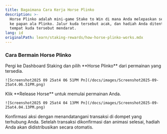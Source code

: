 ```yaml
---
title: Bagaimana Cara Kerja Horse Plinko
description: >-
  Horse Plinko adalah mini-game Stake to Win di mana Anda melepaskan seekor kuda
  ke papan ala Plinko. Jalur kuda tersebut acak, dan hadiah Anda ditentukan oleh
  tempat kuda tersebut mendarat.
lang: id
originalPath: learn/staking-rewards/how-horse-plinko-works.mdx
---
```

### Cara Bermain Horse Plinko

<Steps>
  <Step title="Pilih Horse Plinko">
    Pergi ke Dashboard Staking dan pilih **Horse Plinko** dari permainan yang tersedia.

    ![Screenshot2025 09 25at4 06 51PM Pn](/docs/images/Screenshot2025-09-25at4.06.51PM.png)
  </Step>
  <Step title="Lepaskan Kuda Anda">
    Klik **Release Horse** untuk memulai permainan Anda.

    ![Screenshot2025 09 25at4 04 13PM Pn](/docs/images/Screenshot2025-09-25at4.04.13PM.png)
  </Step>
  <Step title="Tandatangani Transaksi">
    Konfirmasi aksi dengan menandatangani transaksi di dompet yang terhubung Anda.
  </Step>
  <Step title="Terima Hadiah Anda">
    Setelah transaksi dikonfirmasi dan animasi selesai, hadiah Anda akan didistribusikan secara otomatis.
  </Step>
</Steps>
